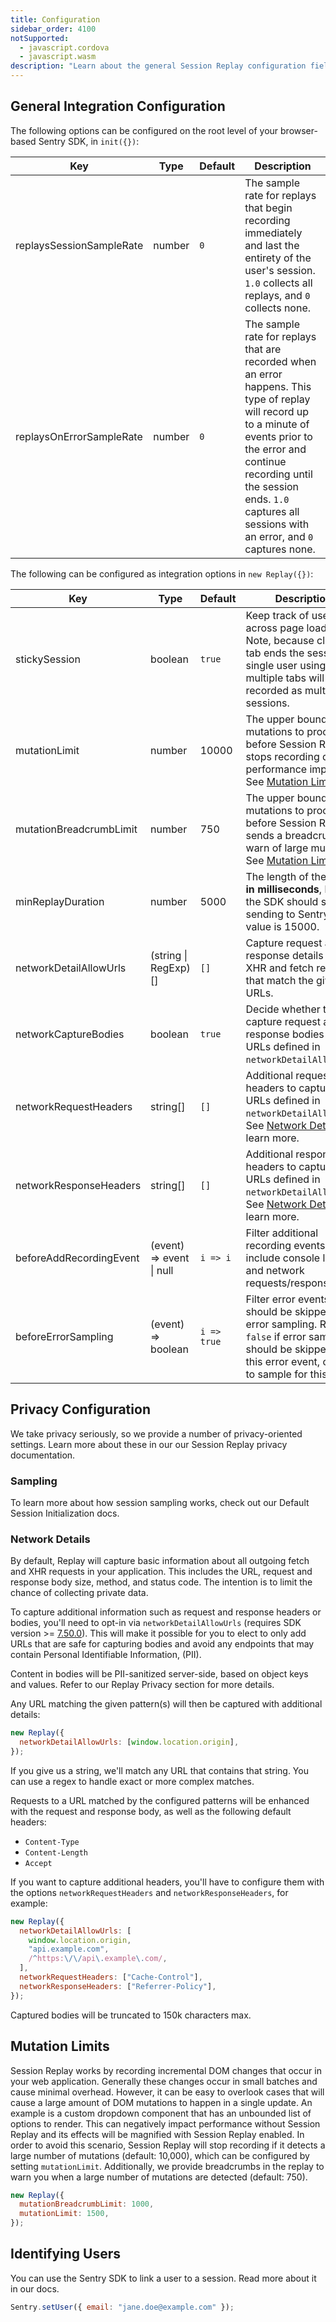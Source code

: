 ```yaml
---
title: Configuration
sidebar_order: 4100
notSupported:
  - javascript.cordova
  - javascript.wasm
description: "Learn about the general Session Replay configuration fields."
---
```


<Include name="feature-stage-beta-session-replay.mdx" />

## General Integration Configuration

The following options can be configured on the root level of your browser-based Sentry SDK, in `init({})`:

| Key                      | Type   | Default | Description                                                                                                                                                                                                                                                       |
| ------------------------ | ------ | ------- | ----------------------------------------------------------------------------------------------------------------------------------------------------------------------------------------------------------------------------------------------------------------- |
| replaysSessionSampleRate | number | `0`     | The sample rate for replays that begin recording immediately and last the entirety of the user's session. `1.0` collects all replays, and `0` collects none.                                                                                                      |
| replaysOnErrorSampleRate | number | `0`     | The sample rate for replays that are recorded when an error happens. This type of replay will record up to a minute of events prior to the error and continue recording until the session ends. `1.0` captures all sessions with an error, and `0` captures none. |

The following can be configured as integration options in `new Replay({})`:

| Key                     | Type                     | Default     | Description                                                                                                                                                   |
| ----------------------- | ------------------------ | ----------- | ------------------------------------------------------------------------------------------------------------------------------------------------------------- |
| stickySession           | boolean                  | `true`      | Keep track of users across page loads. Note, because closing a tab ends the session, a single user using multiple tabs will be recorded as multiple sessions. |
| mutationLimit           | number                   | 10000       | The upper bound of mutations to process before Session Replay stops recording due to performance impacts. See [Mutation Limits](#mutation-limits)             |
| mutationBreadcrumbLimit | number                   | 750         | The upper bound of mutations to process before Session Replay sends a breadcrumb to warn of large mutations. See [Mutation Limits](#mutation-limits)          |
| minReplayDuration       | number                   | 5000        | The length of the replay, **in milliseconds**, before the SDK should start sending to Sentry. Max value is 15000.                                             |
| networkDetailAllowUrls  | (string \| RegExp)[]     | `[]`        | Capture request and response details for XHR and fetch requests that match the given URLs.                                                                    |
| networkCaptureBodies    | boolean                  | `true`      | Decide whether to capture request and response bodies for URLs defined in `networkDetailAllowUrls`.                                                           |
| networkRequestHeaders   | string[]                 | `[]`        | Additional request headers to capture for URLs defined in `networkDetailAllowUrls`. See [Network Details](#network-details) to learn more.                    |
| networkResponseHeaders  | string[]                 | `[]`        | Additional response headers to capture for URLs defined in `networkDetailAllowUrls`. See [Network Details](#network-details) to learn more.                   |
| beforeAddRecordingEvent | (event) => event \| null | `i => i`    | Filter additional recording events that include console logs and network requests/responses.                                                                  |
| beforeErrorSampling     | (event) => boolean       | `i => true` | Filter error events which should be skipped for error sampling. Return `false` if error sampling should be skipped for this error event, or `true` to sample for this error. |

## Privacy Configuration

We take privacy seriously, so we provide a number of privacy-oriented settings. Learn more about these in our our <PlatformLink to="/session-replay/privacy/">Session Replay privacy documentation</PlatformLink>.

<PlatformContent includePath="replay/privacy-configuration" />

### Sampling

To learn more about how session sampling works, check out our <PlatformLink to="/session-replay/understanding-sessions/#default-session-initialization">Default Session Initialization</PlatformLink> docs.

### Network Details

By default, Replay will capture basic information about all outgoing fetch and XHR requests in your application. This includes the URL, request and response body size, method, and status code. The intention is to limit the chance of collecting private data.

To capture additional information such as request and response headers or bodies, you'll need to opt-in via `networkDetailAllowUrls` (requires SDK version >= [7.50.0](https://github.com/getsentry/sentry-javascript/releases/tag/7.50.0)). This will make it possible for you to elect to only add URLs that are safe for capturing bodies and avoid any endpoints that may contain Personal Identifiable Information, (PII).

<Note>

Content in bodies will be PII-sanitized server-side, based on object keys and values.
Refer to our <PlatformLink to="/session-replay/privacy/#network-request-and-response-bodies-and-headers">Replay Privacy section</PlatformLink> for more details.

</Note>

Any URL matching the given pattern(s) will then be captured with additional details:

```javascript
new Replay({
  networkDetailAllowUrls: [window.location.origin],
});
```

If you give us a string, we'll match any URL that contains that string. You can use a regex to handle exact or more complex matches.

Requests to a URL matched by the configured patterns will be enhanced with the request and response body, as well as the following default headers:

- `Content-Type`
- `Content-Length`
- `Accept`

If you want to capture additional headers, you'll have to configure them with the options `networkRequestHeaders` and `networkResponseHeaders`, for example:

```javascript
new Replay({
  networkDetailAllowUrls: [
    window.location.origin,
    "api.example.com",
    /^https:\/\/api\.example\.com/,
  ],
  networkRequestHeaders: ["Cache-Control"],
  networkResponseHeaders: ["Referrer-Policy"],
});
```

<Note>Captured bodies will be truncated to 150k characters max.</Note>

## Mutation Limits

Session Replay works by recording incremental DOM changes that occur in your web application. Generally these changes occur in small batches and cause minimal overhead. However, it can be easy to overlook cases that will cause a large amount of DOM mutations to happen in a single update. An example is a custom dropdown component that has an unbounded list of options to render. This can negatively impact performance without Session Replay and its effects will be magnified with Session Replay enabled. In order to avoid this scenario, Session Replay will stop recording if it detects a large number of mutations (default: 10,000), which can be configured by setting `mutationLimit`. Additionally, we provide breadcrumbs in the replay to warn you when a large number of mutations are detected (default: 750).

```javascript
new Replay({
  mutationBreadcrumbLimit: 1000,
  mutationLimit: 1500,
});
```

## Identifying Users

You can use the Sentry SDK to link a user to a session. Read more about it in our <PlatformLink to="/enriching-events/identify-user">docs</PlatformLink>.

```javascript
Sentry.setUser({ email: "jane.doe@example.com" });
```
